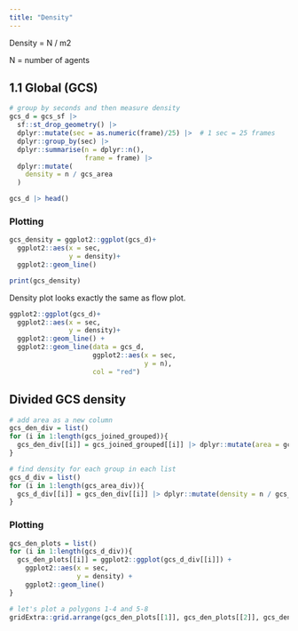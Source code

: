 ```yaml
---
title: "Density"
---
```


Density = N / m2

N = number of agents

## 1.1 Global (GCS)

```r
# group by seconds and then measure density
gcs_d = gcs_sf |> 
  sf::st_drop_geometry() |> 
  dplyr::mutate(sec = as.numeric(frame)/25) |>  # 1 sec = 25 frames
  dplyr::group_by(sec) |> 
  dplyr::summarise(n = dplyr::n(),
                   frame = frame) |> 
  dplyr::mutate(
    density = n / gcs_area 
  )

gcs_d |> head()
```

### Plotting

```r
gcs_density = ggplot2::ggplot(gcs_d)+
  ggplot2::aes(x = sec,
               y = density)+
  ggplot2::geom_line()

print(gcs_density)
```

Density plot looks exactly the same as flow plot.

```r
ggplot2::ggplot(gcs_d)+
  ggplot2::aes(x = sec,
               y = density)+
  ggplot2::geom_line() +
  ggplot2::geom_line(data = gcs_d,
                     ggplot2::aes(x = sec,
                                  y = n),
                     col = "red")
```

## Divided GCS density

```r
# add area as a new column
gcs_den_div = list()
for (i in 1:length(gcs_joined_grouped)){
  gcs_den_div[[i]] = gcs_joined_grouped[[i]] |> dplyr::mutate(area = gcs_area_div[i])
}
```

```r
# find density for each group in each list
gcs_d_div = list()
for (i in 1:length(gcs_area_div)){
  gcs_d_div[[i]] = gcs_den_div[[i]] |> dplyr::mutate(density = n / gcs_area_div[i])
}
```

### Plotting

```r
gcs_den_plots = list()
for (i in 1:length(gcs_d_div)){
  gcs_den_plots[[i]] = ggplot2::ggplot(gcs_d_div[[i]]) +
    ggplot2::aes(x = sec,
                 y = density) +
    ggplot2::geom_line() 
}

# let's plot a polygons 1-4 and 5-8
gridExtra::grid.arrange(gcs_den_plots[[1]], gcs_den_plots[[2]], gcs_den_plots[[3]], gcs_den_plots[[4]], layout_matrix = rbind(c(1,2),c(3,4)))
```